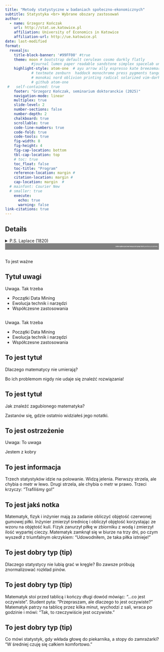 ```yaml
---
title: "Metody statystyczne w badaniach społeczno-ekonomicznych"
subtitle: Statystyka <br> Wybrane obszary zastosowań
author: 
  - name: Grzegorz Kończak
    url: http://stat.ue.katowice.pl
    affiliation: University of Economics in Katowice
    affiliation-url: http://ue.katowice.pl
date: last-modified
format: 
  revealjs:
    title-block-banner: '#99FF00' #true
    theme: moon # bootstrap default cerulean cosmo darkly flatly 
            #journal lumen paper readable sandstone simplex spacelab united yeti 
    highlight-style: atom-one  # ayu arrow ally espresso kate breezemark default  
            # textmate zenburn  haddock monochrome press pygments tango dracula 
            # monokai nord oblivion printing radical solarized vim-dark gruvbox 
            # github atom-one
 #   self-contained: true
    footer: "Grzegorz Kończak, seminarium doktoranckie (2025)"
    navigation-mode: linear
    multiplex: true
    slide-level: 2
    number-sections: false
    number-depth: 2
    chalkboard: true
    scrollable: true
    code-line-numbers: true
    code-fold: true
    code-tools: true
    fig-width: 8
    fig-height: 4
    fig-cap-location: bottom
    tbl-cap-location: top
    # toc: true
    toc_float: false
    toc-title: "Program"
    reference-location: margin #
    citation-location: margin #
    cap-location: margin  #
  # mainfont: Courier New
  # smaller: true
    execute:
      echo: true
      warning: false
link-citations: true
---
```


## Details

<details>

<summary>P.S. Laplace (1820) </summary>

*Godne uwagi jest to, że nauka, która zaczęła się od rozważania gier losowych, powinna stać się najważniejszą dziedziną ludzkiej wiedzy.*

P.S. Laplace (1820) *Theorie analytique des probabilities*
</details>



::: {.footer style="font-size: 0.3em; background-color: grey; color: white; padding: 4px; text-align: right; width: 100%; box-sizing: border-box;"}
**Jeden wykres jest wart więcej niż tysiąc liczb** (parafraza przysłowia)
:::




##

::: {.callout-important}


To jest ważne
:::

##

::: {.callout-warning collapse="true"}
## Tytuł uwagi

Uwaga. Tak trzeba

-   Początki Data Mining
-   Ewolucja technik i narzędzi
-   Współczesne zastosowania


:::


##


::: {.callout-note title="Tytuł uwagi" collapse="true"}

Uwaga. Tak trzeba

-   Początki Data Mining
-   Ewolucja technik i narzędzi
-   Współczesne zastosowania

:::


##

:::{.callout-caution appearance="minimal"}
# To jest tytuł

Dlaczego matematycy nie umierają?

Bo ich problemom nigdy nie udaje się znaleźć rozwiązania!

:::


##

:::{.callout-caution appearance="simple"}
# To jest tytuł

Jak znaleźć zagubionego matematyka?

Zastanów się, gdzie ostatnio widziałeś jego notatki.

:::


##

:::{.callout-warning}
# To jest ostrzeżenie
Uwaga: To uwaga

Jestem z kobry

:::

##

:::{.callout-important}
# To jest informacja

Trzech statystyków idzie na polowanie. Widzą jelenia. Pierwszy strzela, ale chybia o metr w lewo. Drugi strzela, ale chybia o metr w prawo. Trzeci krzyczy: "Trafiliśmy go!"

:::

##

:::{.callout-note}
# To jest jakś notka

Matematyk, fizyk i inżynier mają za zadanie obliczyć objętość czerwonej gumowej piłki.
Inżynier zmierzył średnicę i obliczył objętość korzystając ze wzoru na objętość kuli.
Fizyk zanurzył piłkę w zbiorniku z wodą i zmierzył ilość wypartej cieczy.
Matematyk zamknął się w biurze na trzy dni, po czym wyszedł z triumfalnym okrzykiem: "Udowodniłem, że taka piłka istnieje!"

:::

##

:::{.callout-tip collapse="true"}
# To jest dobry typ (tip)

Dlaczego statystycy nie lubią grać w kręgle?
Bo zawsze próbują znormalizować rozkład pinów.

:::

##

:::{.callout-tip collapse="true" appearance="simple"}
# To jest dobry typ (tip)

Matematyk stoi przed tablicą i kończy długi dowód mówiąc: "...co jest oczywiste". Student pyta: "Przepraszam, ale dlaczego to jest oczywiste?" Matematyk patrzy na tablicę przez kilka minut, wychodzi z sali, wraca po godzinie i mówi: "Tak, to rzeczywiście jest oczywiste."

:::

##

:::{.callout-tip collapse="true" appearance="minimal"}
# To jest dobry typ (tip)

Co mówi statystyk, gdy wkłada głowę do piekarnika, a stopy do zamrażarki? "W średniej czuję się całkiem komfortowo."

:::



